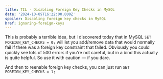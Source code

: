 ```yaml
---
title: TIL - Disabling Foreign Key Checks in MySQL
date: '2024-10-09T16:22:00.000Z'
spoiler: Disabling foreign key checks in MySQL
href: ignoring-foreign-keys
---
```

This is probably a terrible idea, but I discovered today that in MySQL `SET FOREIGN_KEY_CHECKS = 0;` will let you add/remove data that would normally fail if there was a foreign key constraint that failed. Obviously you could quickly see lots of 500 errors if you're not careful, but in a bind this actually is quite helpful. So use it with caution — if you dare.

And then to reenable foreign key checks, you can just run `SET FOREIGN_KEY_CHECKS = 1;`

